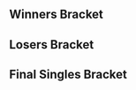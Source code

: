 {{DISPLAYTITLE:Ultimate Fighting Game Tournament 10: ''Melee'' Singles Bracket}}{{SetGame|melee}}
{{tabs static
|name1=Overview
|link1=Ultimate Fighting Game Tournament/10/Melee
|name2=Singles Bracket
|link2=Ultimate Fighting Game Tournament/10/Melee/Singles Bracket
|This=2
}}
==Winners Bracket==
{{16DEWBracketA2
|tourneylink=Ultimate Fighting Game Tournament/10/Melee
|tourneyname=Ultimate Fighting Game Tournament 10
|column-width=160

<!-- Ro16 -->
|r1m1p1=PikaChad |r1m1p1flag=us |r1m1p1score={{win}}
|r1m1p2=Sveet |r1m1p2flag=us |r1m1p2score=
|r1m1win=1

|r1m2p1=Oro?! |r1m2p1flag=us |r1m2p1score={{win}}
|r1m2p2=Run DMX |r1m2p2flag=us |r1m2p2score=
|r1m2win=1

|r1m3p1=Darkrain |r1m3p1flag=us |r1m3p1score={{win}}
|r1m3p2=Juggleguy |r1m3p2flag=us |r1m3p2score=
|r1m3win=1

|r1m4p1=Chexr |r1m4p1flag=us |r1m4p1score={{win}}
|r1m4p2=XeroXen |r1m4p2flag=us |r1m4p2score=
|r1m4win=1

|r1m5p1=Kels |r1m5p1flag=us |r1m5p1score={{win}}
|r1m5p2=Massive |r1m5p2flag=us |r1m5p2score=
|r1m5win=1

|r1m6p1=Frootloop |r1m6p1flag=us |r1m6p1score={{win}}
|r1m6p2=Scythe |r1m6p2flag=us |r1m6p2score=
|r1m6win=1

|r1m7p1=Darkatma |r1m7p1flag=us |r1m7p1score={{win}}
|r1m7p2=Ripple |r1m7p2flag=us |r1m7p2score=
|r1m7win=1

|r1m8p1=Mundungu |r1m8p1flag=us |r1m8p1score={{win}}
|r1m8p2=Lanceinthepants |r1m8p2flag=us |r1m8p2score=
|r1m8win=1

<!-- QUARTERFINALS -->
|r2m1p1=PikaChad |r2m1p1flag=us |r2m1p1score=1
|r2m1p2=Oro?! |r2m1p2flag=us |r2m1p2score=2
|r2m1win=2
|r2m1p1char1=pikachu |r2m1p2char1=marth |r2m1p1stock1=2 |r2m1p2stock1=0 |r2m1win1=1 |r2m1stage1=Battlefield
|r2m1p1char2=pikachu |r2m1p2char2=marth |r2m1p1stock2=0 |r2m1p2stock2=1 |r2m1win2=2 |r2m1stage2=Battlefield
|r2m1p1char3=pikachu |r2m1p2char3=marth |r2m1p1stock3=0 |r2m1p2stock3=2 |r2m1win3=2 |r2m1stage3=Final Destination
|r2m1date=
|r2m1details={{BracketMatchDetails|reddit=|comment=|vod=https://youtu.be/l9qqAp3pQNQ}}

|r2m2p1=Darkrain |r2m2p1flag=us |r2m2p1score=2
|r2m2p2=Chexr |r2m2p2flag=us |r2m2p2score=0
|r2m2win=1
|r2m2p1char1=cf |r2m2p2char1=jigglypuff |r2m2p1stock1=1 |r2m2p2stock1=0 |r2m2win1=1 |r2m2stage1=Fountain of Dreams
|r2m2p1char2=cf |r2m2p2char2=jigglypuff |r2m2p1stock2=2 |r2m2p2stock2=0 |r2m2win2=1 |r2m2stage2=Fountain of Dreams
|r2m2date=
|r2m2details={{BracketMatchDetails|reddit=|comment=|vod=https://youtu.be/rGIkS8H973M}}

|r2m3p1=Kels |r2m3p1flag=us |r2m3p1score=1
|r2m3p2=Frootloop |r2m3p2flag=us |r2m3p2score=2
|r2m3win=2
|r2m3p1char1=fox |r2m3p2char1=falco |r2m3p1stock1=1 |r2m3p2stock1=0 |r2m3win1=1 |r2m3stage1=Battlefield
|r2m3p1char2=fox |r2m3p2char2=falco |r2m3p1stock2=0 |r2m3p2stock2=3 |r2m3win2=2 |r2m3stage2=Battlefield
|r2m3p1char3=fox |r2m3p2char3=falco |r2m3p1stock3=0 |r2m3p2stock3=1 |r2m3win3=2 |r2m3stage3=Yoshi's Story
|r2m3date=
|r2m3details={{BracketMatchDetails|reddit=|comment=|vod=https://youtu.be/uBo-h_3o9A4}}

|r2m4p1=Darkatma |r2m4p1flag=us |r2m4p1score=2
|r2m4p2=Mundungu |r2m4p2flag=us |r2m4p2score=0
|r2m4win=1
|r2m4p1char1=sheik |r2m4p2char1=fox |r2m4p1stock1=3 |r2m4p2stock1=0 |r2m4win1=1 |r2m4stage1=Yoshi's Story
|r2m4p1char2=sheik |r2m4p2char2=fox |r2m4p1stock2=1 |r2m4p2stock2=0 |r2m4win2=1 |r2m4stage2=Dream Land
|r2m4date=
|r2m4details={{BracketMatchDetails|reddit=|comment=|vod=https://youtu.be/qdLQ1QNP5zI}}

<!-- SEMIFINALS -->
|r3m1p1=Oro?! |r3m1p1flag=us |r3m1p1score=0
|r3m1p2=Darkrain |r3m1p2flag=us |r3m1p2score=2
|r3m1win=2
|r3m1p1char1=marth |r3m1p2char1=cf |r3m1p1stock1=0 |r3m1p2stock1=1 |r3m1win1=2 |r3m1stage1=Yoshi's Story
|r3m1p1char2=marth |r3m1p2char2=cf |r3m1p1stock2=0 |r3m1p2stock2=1 |r3m1win2=2 |r3m1stage2=Yoshi's Story
|r3m1date=
|r3m1details={{BracketMatchDetails|reddit=|comment=|vod=https://youtu.be/9dEBzZApD5c}}

|r3m2p1=Frootloop |r3m2p1flag=us |r3m2p1score=1
|r3m2p2=Darkatma |r3m2p2flag=us |r3m2p2score=2
|r3m2win=2
|r3m2p1char1=falco |r3m2p2char1=sheik |r3m2p1stock1=1 |r3m2p2stock1=0 |r3m2win1=1 |r3m2stage1=Dream Land
|r3m2p1char2=falco |r3m2p2char2=sheik |r3m2p1stock2=0 |r3m2p2stock2=1 |r3m2win2=2 |r3m2stage2=Battlefield
|r3m2p1char3=falco |r3m2p2char3=sheik |r3m2p1stock3=0 |r3m2p2stock3=1 |r3m2win3=2 |r3m2stage3=Yoshi's Story
|r3m2date=
|r3m2details={{BracketMatchDetails|reddit=|comment=|vod=https://youtu.be/rhXIlOoYUZw}}
}}
==Losers Bracket==
{{16DELBracketSmwA
|tourneylink=Ultimate Fighting Game Tournament/10/Melee
|tourneyname=Ultimate Fighting Game Tournament 10
|l1placement=13-16
|l2placement=9-12
|l3placement=7-8
|l4placement=5-6
|column-width=170

<!-- Round 1 -->
|l1m1p1=Sveet |l1m1p1flag=us |l1m1p1score=
|l1m1p2=Run DMX |l1m1p2flag=us |l1m1p2score={{win}}
|l1m1win=2

|l1m2p1=Juggleguy |l1m2p1flag=us |l1m2p1score=2
|l1m2p2=XeroXen |l1m2p2flag=us |l1m2p2score= 0
|l1m2win=1
|l1m2p1char1=cf |l1m2p2char1=falco |l1m2p1stock1=2 |l1m2p2stock1=0 |l1m2win1=1 |l1m2stage1=Final Destination
|l1m2p1char2=cf |l1m2p2char2=falco |l1m2p1stock2=1 |l1m2p2stock2=0 |l1m2win2=1 |l1m2stage2=Yoshi's Story
|l1m2date=
|l1m2details={{BracketMatchDetails|reddit=|comment=|vod=https://youtu.be/aPUyX6EJq8U}}

|l1m3p1=Massive |l1m3p1flag=us |l1m3p1score=2
|l1m3p2=Scythe |l1m3p2flag=us |l1m3p2score=1
|l1m3win=1
|l1m3p1char1=jigglypuff |l1m3p2char1=falco |l1m3p1stock1=1 |l1m3p2stock1=0 |l1m3win1=1 |l1m3stage1=Battlefield
|l1m3p1char2=jigglypuff |l1m3p2char2=falco |l1m3p1stock2=0 |l1m3p2stock2=3 |l1m3win2=2 |l1m3stage2=Yoshi's Story
|l1m3p1char3=jigglypuff |l1m3p2char3=falco |l1m3p1stock3=1 |l1m3p2stock3=0 |l1m3win3=1 |l1m3stage3=Final Destination
|l1m3date=
|l1m3details={{BracketMatchDetails|reddit=|comment=|vod=https://youtu.be/E6d5avUoUhU}}

|l1m4p1=Ripple |l1m4p1flag=us |l1m4p1score=0
|l1m4p2=Lanceinthepants |l1m4p2flag=us |l1m4p2score=2
|l1m4win=2
|l1m4p1char1=samus |l1m4p2char1=falco |l1m4p1stock1=0 |l1m4p2stock1=2 |l1m4win1=2 |l1m4stage1=Battlefield
|l1m4p1char2=samus |l1m4p2char2=falco |l1m4p1stock2=0 |l1m4p2stock2=2 |l1m4win2=2 |l1m4stage2=Dream Land
|l1m4date=
|l1m4details={{BracketMatchDetails|reddit=|comment=|vod=https://youtu.be/qoVq77hoXO4}}

<!-- Round 2 -->
|l2m1p1=Mundungu |l2m1p1flag=us |l2m1p1score={{win}}
|l2m1p2=Run DMX |l2m1p2flag=us |l2m1p2score=
|l2m1win=1

|l2m2p1=Kels |l2m2p1flag=us |l2m2p1score=2
|l2m2p2=Juggleguy |l2m2p2flag=us |l2m2p2score=0
|l2m2win=1
|l2m2p1char1=fox |l2m2p2char1=cf |l2m2p1stock1=1 |l2m2p2stock1=0 |l2m2win1=1 |l2m2stage1=Battlefield
|l2m2p1char2=fox |l2m2p2char2=cf |l2m2p1stock2=2 |l2m2p2stock2=0 |l2m2win2=1 |l2m2stage2=Battlefield
|l2m2date=
|l2m2details={{BracketMatchDetails|reddit=|comment=|vod=https://youtu.be/1Xl729nsEUo}}

|l2m3p1=Chexr |l2m3p1flag=us |l2m3p1score=2
|l2m3p2=Massive |l2m3p2flag=us |l2m3p2score=0
|l2m3win=1
|l2m3p1char1=jigglypuff |l2m3p2char1=jigglypuff |l2m3p1stock1=1 |l2m3p2stock1=0 |l2m3win1=1 |l2m3stage1=Yoshi's Story
|l2m3p1char2=jigglypuff |l2m3p2char2=jigglypuff |l2m3p1stock2=1 |l2m3p2stock2=0 |l2m3win2=1 |l2m3stage2=Battlefield
|l2m3date=
|l2m3details={{BracketMatchDetails|reddit=|comment=|vod=https://youtu.be/wu6J6ngqYf4}}

|l2m4p1=PikaChad |l2m4p1flag=us |l2m4p1score=2
|l2m4p2=Lanceinthepants |l2m4p2flag=us |l2m4p2score=0
|l2m4win=1
|l2m4p1char1=pikachu |l2m4p2char1=falco |l2m4p1stock1=1 |l2m4p2stock1=0 |l2m4win1=1 |l2m4stage1=Yoshi's Story
|l2m4p1char2=pikachu |l2m4p2char2=falco |l2m4p1stock2=1 |l2m4p2stock2=0 |l2m4win2=1 |l2m4stage2=Yoshi's Story
|l2m4date=
|l2m4details={{BracketMatchDetails|reddit=|comment=|vod=https://youtu.be/pi691TAR28w}}

<!-- Round 3 -->
|l3m1p1=Mundungu |l3m1p1flag=us |l3m1p1score=0
|l3m1p2=Kels |l3m1p2flag=us |l3m1p2score=2
|l3m1win=2
|l3m1p1char1=fox |l3m1p2char1=fox |l3m1p1stock1=0 |l3m1p2stock1=2 |l3m1win1=2 |l3m1stage1=Dream Land
|l3m1p1char2=fox |l3m1p2char2=fox |l3m1p1stock2=0 |l3m1p2stock2=2 |l3m1win2=2 |l3m1stage2=Yoshi's Story
|l3m1date=
|l3m1details={{BracketMatchDetails|reddit=|comment=|vod=https://youtu.be/SFzaerXKITo}}

|l3m2p1=Chexr |l3m2p1flag=us |l3m2p1score=0
|l3m2p2=PikaChad |l3m2p2flag=us |l3m2p2score=2
|l3m2win=2
|l3m2p1char1=jigglypuff |l3m2p2char1=doc |l3m2p1stock1=0 |l3m2p2stock1=2 |l3m2win1=2 |l3m2stage1=Fountain of Dreams
|l3m2p1char2=jigglypuff |l3m2p2char2=doc |l3m2p1stock2=0 |l3m2p2stock2=2 |l3m2win2=2 |l3m2stage2=Battlefield
|l3m2date=
|l3m2details={{BracketMatchDetails|reddit=|comment=|vod=https://youtu.be/Lj9wqgOqDac}}

<!-- Round 4 -->
|l4m1p1=Oro?! |l4m1p1flag=us |l4m1p1score=0
|l4m1p2=Kels |l4m1p2flag=us |l4m1p2score=2
|l4m1win=2
|l4m1p1char1=marth |l4m1p2char1=sheik |l4m1p1stock1=0 |l4m1p2stock1=1 |l4m1win1=2 |l4m1stage1=Battlefield
|l4m1p1char2=marth |l4m1p2char2=fox |l4m1p1stock2=0 |l4m1p2stock2=3 |l4m1win2=2 |l4m1stage2=Final Destination
|l4m1date=
|l4m1details={{BracketMatchDetails|reddit=|comment=|vod=https://youtu.be/Q1wm_OwiynM}}

|l4m2p1=Frootloop |l4m2p1flag=us |l4m2p1score=1
|l4m2p2=PikaChad |l4m2p2flag=us |l4m2p2score=2
|l4m2win=2
|l4m2p1char1=falco |l4m2p2char1=pikachu |l4m2p1stock1=2 |l4m2p2stock1=0 |l4m2win1=1 |l4m2stage1=Battlefield
|l4m2p1char2=falco |l4m2p2char2=pikachu |l4m2p1stock2=0 |l4m2p2stock2=1 |l4m2win2=2 |l4m2stage2=Fountain of Dreams
|l4m2p1char3=falco |l4m2p2char3=pikachu |l4m2p1stock3=0 |l4m2p2stock3=1 |l4m2win3=2 |l4m2stage3=Dream Land
|l4m2date=
|l4m2details={{BracketMatchDetails|reddit=|comment=|vod=https://youtu.be/ouPTVapHuvo}}
}}
<onlyinclude>
==Final Singles Bracket==
{{DEFinalSmwBracket
|tourneylink=Ultimate Fighting Game Tournament/10/Melee
|tourneyname=Ultimate Fighting Game Tournament 10
|l1placement=4
|r2placement=3
|r3loserplacement=2
|r3winnerplacement=1
|column-width=200
|column-width-finals=250
|export_score=true

<!-- FROM WINNERS -->
|r1m1p1=Darkrain |r1m1p1flag=us |r1m1p1score=3
|r1m1p2=Darkatma |r1m1p2flag=us |r1m1p2score=2
|r1m1win=1
|r1m1p1char1=cf |r1m1p2char1=sheik |r1m1p1stock1=0 |r1m1p2stock1=1 |r1m1win1=2 |r1m1stage1=Battlefield
|r1m1p1char2=cf |r1m1p2char2=sheik |r1m1p1stock2=2 |r1m1p2stock2=0 |r1m1win2=1 |r1m1stage2=Pokémon Stadium
|r1m1p1char3=cf |r1m1p2char3=sheik |r1m1p1stock3=0 |r1m1p2stock3=2 |r1m1win3=2 |r1m1stage3=Yoshi's Story
|r1m1p1char4=cf |r1m1p2char4=sheik |r1m1p1stock4=1 |r1m1p2stock4=0 |r1m1win4=1 |r1m1stage4=Final Destination
|r1m1p1char5=cf |r1m1p2char5=sheik |r1m1p1stock5=2 |r1m1p2stock5=0 |r1m1win5=1 |r1m1stage5=Fountain of Dreams
|r1m1date=
|r1m1details={{BracketMatchDetails|reddit=|comment=|vod=https://youtu.be/QodTSk6bAdM}}

<!-- FROM LOSERS -->
|l1m1p1=Kels |l1m1p1flag=us |l1m1p1score=2
|l1m1p2=PikaChad |l1m1p2flag=us |l1m1p2score=0
|l1m1win=1
|l1m1p1char1=fox |l1m1p2char1=pikachu |l1m1p1stock1=1 |l1m1p2stock1=0 |l1m1win1=1 |l1m1stage1=Battlefield
|l1m1p1char2=fox |l1m1p2char2=pikachu |l1m1p1stock2=1 |l1m1p2stock2=0 |l1m1win2=1 |l1m1stage2=Battlefield
|l1m1date=
|l1m1details={{BracketMatchDetails|reddit=|comment=|vod=https://youtu.be/Uu7pcG-S7t4}}

<!-- LOSERS FINALS -->
|r2m1p1=Darkatma |r2m1p1flag=us |r2m1p1score=1
|r2m1p2=Kels |r2m1p2flag=us |r2m1p2score=3
|r2m1win=2
|r2m1p1char1=sheik |r2m1p2char1=fox |r2m1p1stock1=1 |r2m1p2stock1=0 |r2m1win1=1 |r2m1stage1=Battlefield
|r2m1p1char2=peach |r2m1p2char2=fox |r2m1p1stock2=0 |r2m1p2stock2=3 |r2m1win2=2 |r2m1stage2=Pokémon Stadium
|r2m1p1char3=sheik |r2m1p2char3=fox |r2m1p1stock3=0 |r2m1p2stock3=1 |r2m1win3=2 |r2m1stage3=Yoshi's Story
|r2m1p1char4=sheik |r2m1p2char4=fox |r2m1p1stock4=0 |r2m1p2stock4=1 |r2m1win4=2 |r2m1stage4=Yoshi's Story
|r2m1date=
|r2m1details={{BracketMatchDetails|reddit=|comment=|vod=https://youtu.be/dnyOGQgp4aI}}

<!-- GRAND FINALS -->
|r3m1p1=Darkrain |r3m1p1flag=us |r3m1p1score=0 |r3m2p1score=3
|r3m1p2=Kels |r3m1p2flag=us |r3m1p2score=3 |r3m2p2score=2
|r3m1win=1
|r3m1p1char1=cf |r3m1p2char1=fox |r3m1p1stock1=0 |r3m1p2stock1=2 |r3m1win1=2 |r3m1stage1=Battlefield
|r3m1p1char2=cf |r3m1p2char2=fox |r3m1p1stock2=0 |r3m1p2stock2=3 |r3m1win2=2 |r3m1stage2=Final Destination
|r3m1p1char3=cf |r3m1p2char3=fox |r3m1p1stock3=0 |r3m1p2stock3=3 |r3m1win3=2 |r3m1stage3=Dream Land

|r3m2p1char1=cf |r3m2p2char1=fox |r3m2p1stock1=2 |r3m2p2stock1=0 |r3m2win1=1 |r3m2stage1=Battlefield
|r3m2p1char2=cf |r3m2p2char2=fox |r3m2p1stock2=1 |r3m2p2stock2=0 |r3m2win2=1 |r3m2stage2=Pokémon Stadium
|r3m2p1char3=cf |r3m2p2char3=fox |r3m2p1stock3=0 |r3m2p2stock3=2 |r3m2win3=2 |r3m2stage3=Yoshi's Story
|r3m2p1char4=cf |r3m2p2char4=fox |r3m2p1stock4=0 |r3m2p2stock4=3 |r3m2win4=2 |r3m2stage4=Dream Land
|r3m2p1char5=cf |r3m2p2char5=fox |r3m2p1stock5=2 |r3m2p2stock5=0 |r3m2win5=1 |r3m2stage5=Battlefield
|r3m1date=
|r3m1details={{BracketMatchDetails|reddit=|comment=|vod=https://youtu.be/XfxJOajuOQI}}
}}
</onlyinclude>

